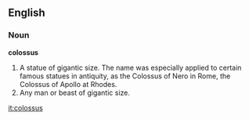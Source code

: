 ==English==

===Noun===

'''colossus'''

#A statue of gigantic size. The name was especially applied to certain famous statues in antiquity, as the Colossus of Nero in Rome, the Colossus of Apollo at Rhodes.
#Any man or beast of gigantic size.

[[it:colossus]]